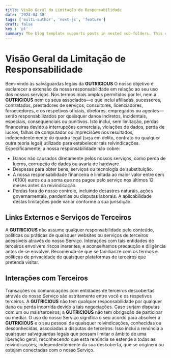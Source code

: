 ```yaml
---
title: Visão Geral da Limitação de Responsabilidade
date: '2024-04-30'
tags: ['multi-author', 'next-js', 'feature']
draft: false
key : 'pt'
summary: The blog template supports posts in nested sub-folders. This can be used to group posts of similar content e.g. a multi-part course.
---
```


# Visão Geral da Limitação de Responsabilidade

Bem-vindo às salvaguardas legais da **GUTRICIOUS** O nosso objetivo é esclarecer a extensão da nossa responsabilidade em relação ao seu uso dos nossos serviços. Nos termos mais amplos permitidos por lei, nem a **GUTRICIOUS** nem os seus associados—o que inclui afiliadas, sucessores, contratados, prestadores de serviços, consultores, licenciadores, fornecedores, e os respetivos oficiais, diretores, empregados ou agentes—serão responsabilizados por quaisquer danos indiretos, incidentais, especiais, consequenciais ou punitivos. Isto inclui, sem limitação, perdas financeiras devido a interrupções comerciais, violações de dados, perda de lucros, falhas de computador ou imprecisões nos resultados, independentemente do quadro legal (seja em delito, contrato ou qualquer outra teoria legal) utilizado para estabelecer tais reivindicações. Especificamente, a nossa responsabilidade não cobre:

- Danos não causados diretamente pelos nossos serviços, como perda de lucros, corrupção de dados ou avaria de hardware.
- Despesas para obter bens, serviços ou tecnologia de substituição.
- A nossa responsabilidade financeira é limitada ao maior valor entre cem (€100) euros ou a soma que nos pagou pelo serviço nos últimos 12 meses antes da reivindicação.
- Perdas fora do nosso controle, incluindo desastres naturais, ações governamentais, pandemias ou disputas laborais. A aplicabilidade destas limitações pode variar conforme a sua jurisdição.

## Links Externos e Serviços de Terceiros

A **GUTRICIOUS** não assume qualquer responsabilidade pelo conteúdo, políticas ou práticas de quaisquer websites ou serviços de terceiros acessíveis através do nosso Serviço. Interações com tais entidades de terceiros envolvem riscos inerentes, e aconselhamos precaução e diligência antes de se envolver. Recomenda-se que se familiarize com os termos e políticas de privacidade de quaisquer plataformas de terceiros que pretenda visitar.

## Interações com Terceiros

Transações ou comunicações com entidades de terceiros descobertas através do nosso Serviço são estritamente entre você e os respetivos terceiros. A **GUTRICIOUS** não tem qualquer responsabilidade por qualquer dano ou perda incorrida devido a tais negociações. Caso surjam disputas com um ou mais terceiros, a **GUTRICIOUS** não tem obrigação de participar ou mediar. O uso do nosso Serviço significa o seu acordo para absolver a **GUTRICIOUS** e o seu pessoal de quaisquer reivindicações, conhecidas ou desconhecidas, associadas a disputas de terceiros. Isso inclui a renúncia a quaisquer salvaguardas legais que possam limitar o âmbito de uma liberação geral, reconhecendo que esta renúncia se estende a todas as reivindicações, independentemente da sua descoberta, que se originem ou estejam conectadas com o nosso Serviço.
